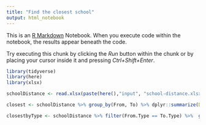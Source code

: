 ```yaml
---
title: "Find the closest school"
output: html_notebook
---
```


This is an [R Markdown](http://rmarkdown.rstudio.com) Notebook. When you execute code within the notebook, the results appear beneath the code. 

Try executing this chunk by clicking the *Run* button within the chunk or by placing your cursor inside it and pressing *Ctrl+Shift+Enter*. 

```r
library(tidyverse)
library(here)
library(xlsx)
```

```r
schoolDistance <- read.xlsx(paste(here(),"input", "school-distance.xlsx", sep = "/"), 1)

closest <- schoolDistance %>% group_by(From, To) %>% dplyr::summarize(Distance = min(Distance)) %>% top_n(-1)

closestbyType <- schoolDistance %>% filter(From.Type == To.Type) %>%  group_by(From, To) %>% dplyr::summarize(Distance = min(Distance)) %>% top_n(-1)

```
